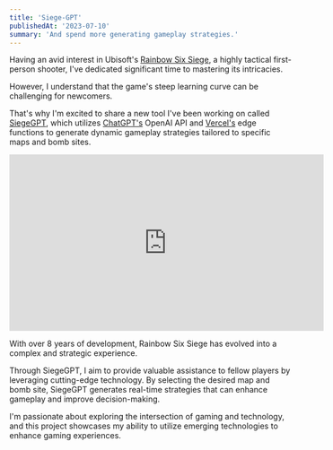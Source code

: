 ```yaml
---
title: 'Siege-GPT'
publishedAt: '2023-07-10'
summary: 'And spend more generating gameplay strategies.'
---
```


Having an avid interest in Ubisoft's [Rainbow Six Siege](https://www.ubisoft.com/en-us/game/rainbow-six/siege), a highly tactical first-person shooter, I've dedicated significant time to mastering its intricacies. <br/>

However, I understand that the game's steep learning curve can be challenging for newcomers. <br/>

That's why I'm excited to share a new tool I've been working on called [SiegeGPT](https://siegegpt.joqim.com/), which utilizes [ChatGPT's](https://openai.com/blog/chatgpt) OpenAI API and [Vercel's](https://vercel.com) edge functions to generate dynamic gameplay strategies tailored to specific maps and bomb sites.

<iframe width="560" height="315" src="https://www.youtube.com/embed/9sNbnRKsk2k" title="YouTube video player" frameBorder="0" allow="accelerometer; autoplay; clipboard-write; encrypted-media; gyroscope; picture-in-picture; web-share" allowfullscreen="true"></iframe>

With over 8 years of development, Rainbow Six Siege has evolved into a complex and strategic experience. <br/>


Through SiegeGPT, I aim to provide valuable assistance to fellow players by leveraging cutting-edge technology. By selecting the desired map and bomb site, SiegeGPT generates real-time strategies that can enhance gameplay and improve decision-making.

I'm passionate about exploring the intersection of gaming and technology, and this project showcases my ability to utilize emerging technologies to enhance gaming experiences.